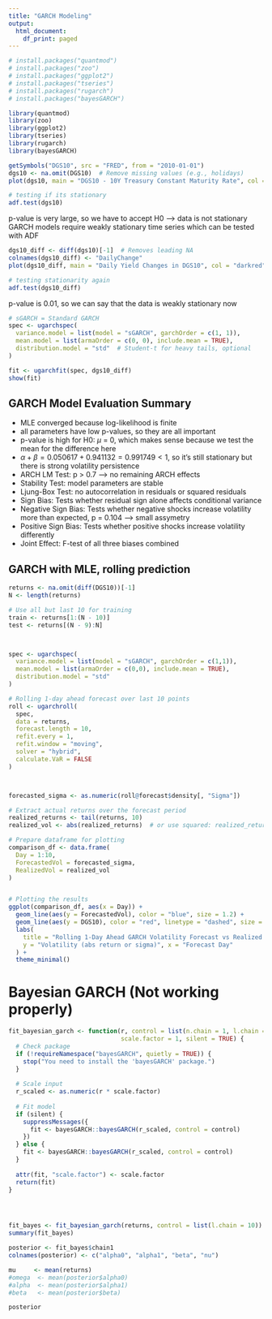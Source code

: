 ```yaml
---
title: "GARCH Modeling"
output:
  html_document:
    df_print: paged
---
```



```r
# install.packages("quantmod")
# install.packages("zoo")
# install.packages("ggplot2")
# install.packages("tseries")
# install.packages("rugarch")
# install.packages("bayesGARCH")

library(quantmod)
library(zoo)
library(ggplot2)
library(tseries)
library(rugarch)
library(bayesGARCH)
```

```r
getSymbols("DGS10", src = "FRED", from = "2010-01-01")
dgs10 <- na.omit(DGS10)  # Remove missing values (e.g., holidays)
plot(dgs10, main = "DGS10 - 10Y Treasury Constant Maturity Rate", col = "blue")

# testing if its stationary
adf.test(dgs10)
```
p-value is very large, so we have to accept H0 --> data is not stationary <br>
GARCH models require weakly stationary time series which can be tested with ADF

```r
dgs10_diff <- diff(dgs10)[-1]  # Removes leading NA
colnames(dgs10_diff) <- "DailyChange"
plot(dgs10_diff, main = "Daily Yield Changes in DGS10", col = "darkred", ylab = "∆ Yield (%)")

# testing stationarity again 
adf.test(dgs10_diff) 
```

p-value is 0.01, so we can say that the data is weakly stationary now

```r
# sGARCH = Standard GARCH
spec <- ugarchspec(
  variance.model = list(model = "sGARCH", garchOrder = c(1, 1)),
  mean.model = list(armaOrder = c(0, 0), include.mean = TRUE),
  distribution.model = "std"  # Student-t for heavy tails, optional
)

fit <- ugarchfit(spec, dgs10_diff)
show(fit)
```

## GARCH Model Evaluation Summary

- MLE converged because log-likelihood is finite
- all parameters have low p-values, so they are all important
- p-value is high for H0: $\mu$ = 0, which makes sense because we test the mean for the difference here
- $\alpha + \beta = 0.050617 + 0.941132 = 0.991749 < 1$, so it's still stationary but there is strong volatility persistence
- ARCH LM Test: p > 0.7 --> no remaining ARCH effects
- Stability Test: model parameters are stable
- Ljung-Box Test: no autocorrelation in residuals or squared residuals
- Sign Bias: Tests whether residual sign alone affects conditional variance
- Negative Sign Bias: Tests whether negative shocks increase volatility more than expected, p = 0.104 --> small assymetry
- Positive Sign Bias: Tests whether positive shocks increase volatility differently
- Joint Effect: F-test of all three biases combined




## GARCH with MLE, rolling prediction

```r
returns <- na.omit(diff(DGS10))[-1]
N <- length(returns)

# Use all but last 10 for training
train <- returns[1:(N - 10)]
test <- returns[(N - 9):N]



spec <- ugarchspec(
  variance.model = list(model = "sGARCH", garchOrder = c(1,1)),
  mean.model = list(armaOrder = c(0,0), include.mean = TRUE),
  distribution.model = "std"
)

# Rolling 1-day ahead forecast over last 10 points
roll <- ugarchroll(
  spec,
  data = returns,
  forecast.length = 10,
  refit.every = 1,
  refit.window = "moving",
  solver = "hybrid",
  calculate.VaR = FALSE
)



forecasted_sigma <- as.numeric(roll@forecast$density[, "Sigma"])

# Extract actual returns over the forecast period
realized_returns <- tail(returns, 10)
realized_vol <- abs(realized_returns)  # or use squared: realized_returns^2

# Prepare dataframe for plotting
comparison_df <- data.frame(
  Day = 1:10,
  ForecastedVol = forecasted_sigma,
  RealizedVol = realized_vol
)


# Plotting the results
ggplot(comparison_df, aes(x = Day)) +
  geom_line(aes(y = ForecastedVol), color = "blue", size = 1.2) +
  geom_line(aes(y = DGS10), color = "red", linetype = "dashed", size = 1.2) +
  labs(
    title = "Rolling 1-Day Ahead GARCH Volatility Forecast vs Realized Volatility",
    y = "Volatility (abs return or sigma)", x = "Forecast Day"
  ) +
  theme_minimal()
```

# Bayesian GARCH (Not working properly)

```r
fit_bayesian_garch <- function(r, control = list(n.chain = 1, l.chain = 10000), 
                               scale.factor = 1, silent = TRUE) {
  # Check package
  if (!requireNamespace("bayesGARCH", quietly = TRUE)) {
    stop("You need to install the 'bayesGARCH' package.")
  }
  
  # Scale input
  r_scaled <- as.numeric(r * scale.factor)
  
  # Fit model
  if (silent) {
    suppressMessages({
      fit <- bayesGARCH::bayesGARCH(r_scaled, control = control)
    })
  } else {
    fit <- bayesGARCH::bayesGARCH(r_scaled, control = control)
  }
  
  attr(fit, "scale.factor") <- scale.factor
  return(fit)
}




fit_bayes <- fit_bayesian_garch(returns, control = list(l.chain = 10))
summary(fit_bayes)
```



```r
posterior <- fit_bayes$chain1
colnames(posterior) <- c("alpha0", "alpha1", "beta", "nu")

mu     <- mean(returns)
#omega  <- mean(posterior$alpha0)
#alpha  <- mean(posterior$alpha1)
#beta   <- mean(posterior$beta)

posterior
```




